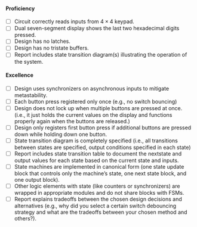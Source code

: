 #### Proficiency

- [ ] Circuit correctly reads inputs from $4 \times 4$ keypad.
- [ ] Dual seven-segment display shows the last two hexadecimal digits pressed.
- [ ] Design has no latches.
- [ ] Design has no tristate buffers.
- [ ] Report includes state transition diagram(s) illustrating the operation of the system.

#### Excellence

- [ ] Design uses synchronizers on asynchronous inputs to mitigate metastability.
- [ ] Each button press registered only once (e.g., no switch bouncing)
- [ ] Design does not lock up when multiple buttons are pressed at once. (i.e., it just holds the current values on the display and functions properly again when the buttons are released.)
- [ ] Design only registers first button press if additional buttons are pressed down while holding down one button.
- [ ] State transition diagram is completely specified (i.e., all transitions between states are specified, output conditions specified in each state)
- [ ] Report includes state transition table to document the nextstate and output values for each state based on the current state and inputs.
- [ ] State machines are implemented in canonical form (one state update block that controls only the machine's state, one next state block, and one output block).  
- [ ] Other logic elements with state (like counters or synchronizers) are wrapped in appropriate modules and do not share blocks with FSMs.
- [ ] Report explains tradeoffs between the chosen design decisions and alternatives (e.g., why did you select a certain switch debouncing strategy and what are the tradeoffs between your chosen method and others?).